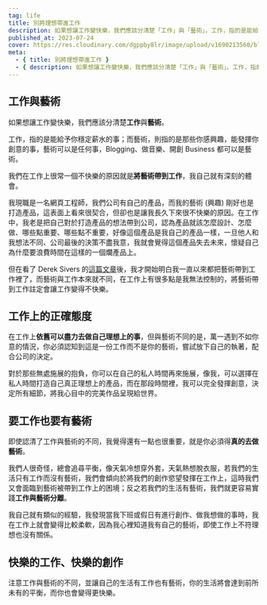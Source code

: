 ```yaml
---
tag: life
title: 別將理想帶進工作
description: 如果想讓工作變快樂，我們應該分清楚「工作」與「藝術」。工作，指的是能給予你穩定薪水的事；而藝術，則指的是那些你感興趣，能發揮你創意的事，藝術可以是任何事，Blogging、做音樂、開創 Business 都可以是藝術。
published_at: 2023-07-24
cover: https://res.cloudinary.com/dgppby8lr/image/upload/v1690213560/blog/test_dewcgh.png
meta:
  - { title: 別將理想帶進工作 }
  - { description: 如果想讓工作變快樂，我們應該分清楚「工作」與「藝術」。工作，指的是能給予你穩定薪水的事；而藝術，則指的是那些你感興趣，能發揮你創意的事，藝術可以是任何事，Blogging、做音樂、開創 Business 都可以是藝術。}
---
```


## 工作與藝術

如果想讓工作變快樂，我們應該分清楚**工作**與**藝術**。

工作，指的是能給予你穩定薪水的事；而藝術，則指的是那些你感興趣，能發揮你創意的事，藝術可以是任何事，Blogging、做音樂、開創 Business 都可以是藝術。

我們在工作上很常一個不快樂的原因就是**將藝術帶到工作**，我自己就有深刻的體會。

我現職是一名網頁工程師，我們公司有自己的產品，而我的藝術 (興趣) 剛好也是打造產品，這表面上看來很契合，但卻也是讓我長久下來很不快樂的原因。在工作中，我老是把自己對於打造產品的想法帶到公司，認為產品就該怎麼設計、怎麼做、哪些點重要、哪些點不重要，好像這個產品是我自己的產品一樣，一旦他人和我想法不同、公司最後的決策不盡我意，我就會覺得這個產品失去未來，懷疑自己為什麼要浪費時間在這樣的一個爛產品上。

但在看了 Derek Sivers 的[這篇文章](https://sive.rs/balance)後，我才開始明白我一直以來都把藝術帶到工作裡了，而藝術與工作本來就不同，在工作上有很多點是我無法控制的，將藝術帶到工作註定會讓工作變得不快樂。

## 工作上的正確態度

在工作上**依舊可以盡力去做自己理想上的事**，但與藝術不同的是，萬一遇到不如你意的情況，你必須認知到這是一份工作而不是你的藝術，嘗試放下自己的執著，配合公司的決定。

對於那些無處施展的抱負，你可以在自己的私人時間再來施展，像我，可以選擇在私人時間打造自己真正理想上的產品，而在那段時間裡，我可以完全發揮創意，決定所有細節，將我心目中的完美作品呈現給世界。

## 要工作也要有藝術

即使認清了工作與藝術的不同，我覺得還有一點也很重要，就是你必須得**真的去做藝術**。

我們人很奇怪，總會追尋平衡，像天氣冷想穿外套，天氣熱想脫衣服，若我們的生活只有工作而沒有藝術，我們會傾向於將我們的創作慾望發揮在工作上，這時我們又會面臨到藝術被帶到工作上的困境；反之若我們的生活有藝術，我們就更容易實踐**工作與藝術分離**。

我自己就有類似的經驗，我發現當我下班或假日有進行創作、做我想做的事時，我在工作上就會變得比較柔軟，因為我心裡知道我有自己的藝術，即使工作上不符理想也沒有關係。

## 快樂的工作、快樂的創作

注意工作與藝術的不同，並讓自己的生活有工作也有藝術，你的生活將會達到前所未有的平衡，而你也會變得更快樂。






